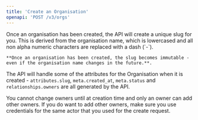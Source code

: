 ```yaml
---
title: 'Create an Organisation'
openapi: 'POST /v3/orgs'
---
```


<Warning>
    Once an organisation has been created, the API will create a unique slug for you.
    This is derived from the organisation name, which is lowercased and all non alpha numeric characters are replaced with a dash (`-`).

    **Once an organisation has been created, the slug becomes immutable - even if the organisation name changes in the future.**.
</Warning>

The API will handle some of the attributes for the Organisation when it is created - `attributes.slug`, `meta.created_at`, `meta.status` and `relationships.owners` are all generated by the API.

You cannot change owners until at creation time and only an owner can add other owners.
If you do want to add other owners, make sure you use credentials for the same actor that you used for the create request.
